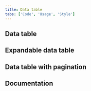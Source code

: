 ```yaml
---
title: Data table
tabs: ['Code', 'Usage', 'Style']
---
```


## Data table

<ComponentCode
  name="Data table"
  component="data-table"
  variation="data-table"
  hasVueVersion="datatable--default"
  hasAngularVersion="?path=/story/table--default"
  codepen="jRWbZZ"></ComponentCode>

## Expandable data table

<ComponentCode
  name="Expandable data table"
  component="data-table"
  variation="data-table--expandable"
  hasAngularVersion="?path=/story/table--with-expansion"
  codepen="wZMKme"></ComponentCode>

## Data table with pagination

<ComponentCode
  name="Data table with pagination"
  component="data-table"
  variation="data-table--with-pager"
  hasAngularVersion="?path=/story/table--with-pagination"
  codepen="MRKaBq"></ComponentCode>

<!--

## Small data table

<ComponentCode
    name="Small data table"
    component="data-table"
    variation="data-table--small"
    hasAngularVersion="?path=/story/table--default&knob-size=sm&knob-showSelectionColumn=true&knob-striped=true&knob-sortable=true&knob-Data grid keyboard interactions=
    >
</ComponentCode>

## Toolbar

<ComponentCode
    name="Toolbar"
    component="toolbar"
    variation="toolbar"
    hasVueVersion="toolbar--default"
    hasAngularVersion="?path=/story/table--with-toolbar"
    >
</ComponentCode>
-->

## Documentation

<ComponentDocs component="data-table" />
